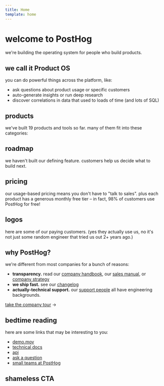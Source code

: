 ```yaml
---
title: Home
template: home
---
```


<HappyHog />

# <span class="flex items-end gap-1">welcome to <Logo /> PostHog</span>

we're building the operating system for people who build products.

<div class="space-y-8 pt-2">

<div id="product-os">

## we call it Product OS

you can do powerful things across the platform, like:

- ask questions about product usage or specific customers
- auto-generate insights or run deep research
- discover correlations in data that used to loads of time (and lots of SQL)

</div>

<div id="products">

## products

we've built 19 products and tools so far. many of them fit into these categories:
<Products />

</div>

<div id="roadmap">

## roadmap

we haven't built our defining feature. customers help us decide what to build next.
<Roadmap />

</div>

<div id="pricing">

## pricing

our usage-based pricing means you don't have to "talk to sales". plus each product has a generous monthly free tier – in fact, 98% of customers use PostHog for free!
<Pricing />

</div>

<div id="logos">

## logos

here are some of our paying customers. (yes they actually use us, no it's not just some random engineer that tried us out 2+ years ago.)
<Customers />

</div>

<div id="why-posthog">

## why PostHog?

we're different from most companies for a bunch of reasons:

- **transparency.** read our [company handbook](/handbook), our [sales manual](/sales-manual), or [company strategy](/strategy)
- **we ship fast.** see our [changelog](/changelog)
- **actually-technical support.** our [support people](/support) all have engineering backgrounds.

[take the company tour](/company-tour) →

</div>

<div id="bedtime-reading">

## bedtime reading

here are some links that may be interesting to you:

- [demo.mov](/demo.mov)
- [technical docs](/technical-docs)
- [api](/api)
- [ask a question](/ask-a-question)
- [small teams at PostHog](/small-teams-at-posthog)

</div>

<div id="shameless-cta">

## shameless CTA

<CTA />

</div>
</div>
